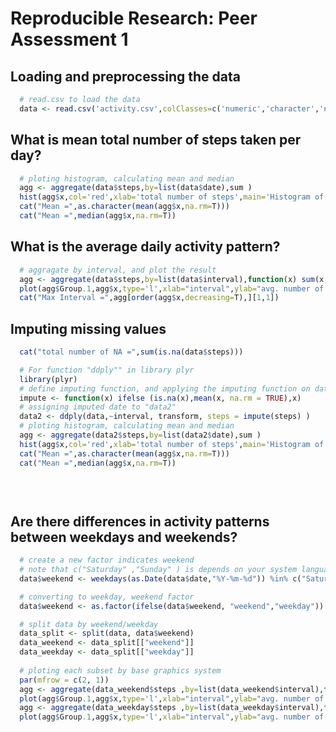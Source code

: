 # Reproducible Research: Peer Assessment 1


## Loading and preprocessing the data
```{r}
  # read.csv to load the data
  data <- read.csv('activity.csv',colClasses=c('numeric','character','numeric'))

```



## What is mean total number of steps taken per day?
```{r}
  # ploting histogram, calculating mean and median
  agg <- aggregate(data$steps,by=list(data$date),sum )
  hist(agg$x,col='red',xlab='total number of steps',main='Histogram of total number of steps')
  cat("Mean =",as.character(mean(agg$x,na.rm=T)))
  cat("Mean =",median(agg$x,na.rm=T))
```


## What is the average daily activity pattern?
```{r}
  # aggragate by interval, and plot the result
  agg <- aggregate(data$steps,by=list(data$interval),function(x) sum(x,na.rm=T) )
  plot(agg$Group.1,agg$x,type='l',xlab="interval",ylab="avg. number of steps",col='red',main="Average daily activity pattern")
  cat("Max Interval =",agg[order(agg$x,decreasing=T),][1,1])
```


## Imputing missing values
```{r}
  cat("total number of NA =",sum(is.na(data$steps)))

  # For function "ddply"" in library plyr
  library(plyr)
  # define imputing function, and applying the imputing function on data group by interval
  impute <- function(x) ifelse (is.na(x),mean(x, na.rm = TRUE),x)
  # assigning imputed date to "data2"
  data2 <- ddply(data,~interval, transform, steps = impute(steps) )
  # ploting histogram, calculating mean and median
  agg <- aggregate(data2$steps,by=list(data2$date),sum )
  hist(agg$x,col='red',xlab='total number of steps',main='Histogram of total number of steps')
  cat("Mean =",as.character(mean(agg$x,na.rm=T)))
  cat("Mean =",median(agg$x,na.rm=T))

  
  
```


## Are there differences in activity patterns between weekdays and weekends?
```{r}
  # create a new factor indicates weekend
  # note that c("Saturday" ,"Sunday" ) is depends on your system language
  data$weekend <- weekdays(as.Date(data$date,"%Y-%m-%d")) %in% c("Saturday" ,"Sunday" )

  # converting to weekday, weekend factor
  data$weekend <- as.factor(ifelse(data$weekend, "weekend","weekday"))

  # split data by weekend/weekday
  data_split <- split(data, data$weekend)
  data_weekend <- data_split[["weekend"]]
  data_weekday <- data_split[["weekday"]]
  
  # ploting each subset by base graphics system 
  par(mfrow = c(2, 1))
  agg <- aggregate(data_weekend$steps ,by=list(data_weekend$interval),function(x) sum(x,na.rm=T) )
  plot(agg$Group.1,agg$x,type='l',xlab="interval",ylab="avg. number of steps",col='red',main="Weekend")
  agg <- aggregate(data_weekday$steps ,by=list(data_weekday$interval),function(x) sum(x,na.rm=T) )
  plot(agg$Group.1,agg$x,type='l',xlab="interval",ylab="avg. number of steps",col='red',main="Weekday")


```
